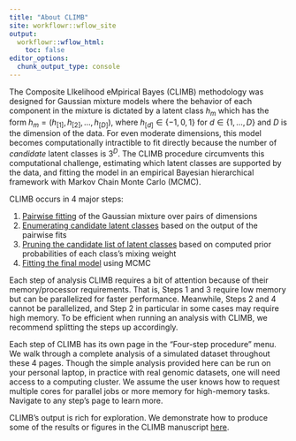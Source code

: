 ```yaml
---
title: "About CLIMB"
site: workflowr::wflow_site
output:
  workflowr::wflow_html:
    toc: false
editor_options:
  chunk_output_type: console
---
```


The Composite LIkelihood eMpirical Bayes (CLIMB) methodology was designed for Gaussian mixture models where the behavior of each component in the mixture is dictated by a latent class $h_m$ which has the form $h_m=(h_{[1]},\,h_{[2]},\ldots,h_{[D]})$, where $h_{[d]} \in\{-1,\,0,\,1\}$ for $d\in\{1,\ldots,D\}$ and $D$ is the dimension of the data. For even moderate dimensions, this model becomes computationally intractible to fit directly because the number of *candidate* latent classes is $3^D$. The CLIMB procedure circumvents this computational challenge, estimating which latent classes are supported by the data, and fitting the model in an empirical Bayesian hierarchical framework with Markov Chain Monte Carlo (MCMC).

CLIMB occurs in 4 major steps:

1. [Pairwise fitting](pairwise_fitting.html) of the Gaussian mixture over pairs of dimensions
2. [Enumerating candidate latent classes](candidate_latent_classes.html) based on the output of the pairwise fits
3. [Pruning the candidate list of latent classes](priors.html) based on computed prior probabilities of each class's mixing weight
4. [Fitting the final model](running_mcmc.html) using MCMC

Each step of analysis CLIMB requires a bit of attention because of their memory/processor requirements. That is, Steps 1 and 3 require low memory but can be parallelized for faster performance. Meanwhile, Steps 2 and 4 cannot be parallelized, and Step 2 in particular in some cases may require high memory. To be efficient when running an analysis with CLIMB, we recommend splitting the steps up accordingly.

Each step of CLIMB has its own page in the "Four-step procedure" menu. We walk through a complete analysis of a simulated dataset throughout these 4 pages. Though the simple analysis provided here can be run on your personal laptop, in practice with real genomic datasets, one will need access to a computing cluster. We assume the user knows how to request multiple cores for parallel jobs or more memory for high-memory tasks. Navigate to any step's page to learn more.

CLIMB's output is rich for exploration. We demonstrate how to produce some of the results or figures in the CLIMB manuscript [here](downstream.html).
